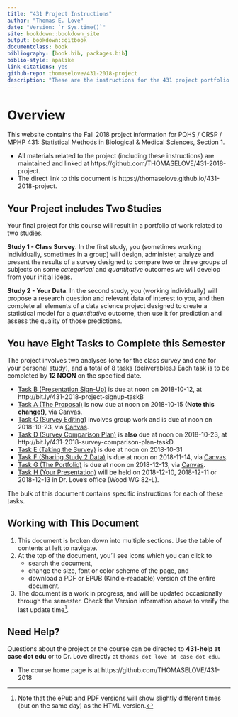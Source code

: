 ```yaml
--- 
title: "431 Project Instructions"
author: "Thomas E. Love"
date: "Version: `r Sys.time()`"
site: bookdown::bookdown_site
output: bookdown::gitbook
documentclass: book
bibliography: [book.bib, packages.bib]
biblio-style: apalike
link-citations: yes
github-repo: thomaselove/431-2018-project
description: "These are the instructions for the 431 project portfolio in Fall 2018."
---
```


# Overview {-}

This website contains the Fall 2018 project information for PQHS / CRSP / MPHP 431: Statistical Methods in Biological & Medical Sciences, Section 1. 

- All materials related to the project (including these instructions) are maintained and linked at https://github.com/THOMASELOVE/431-2018-project. 
- The direct link to this document is https://thomaselove.github.io/431-2018-project.

## Your Project includes Two Studies {-}

Your final project for this course will result in a portfolio of work related to two studies.

**Study 1 - Class Survey**. In the first study, you (sometimes working individually, sometimes in a group) will design, administer, analyze and present the results of a survey designed to compare two or three groups of subjects on some *categorical* and *quantitative* outcomes we will develop from your initial ideas.

**Study 2 - Your Data**. In the second study, you (working individually) will propose a research question and relevant data of interest to you, and then complete all elements of a data science project designed to create a statistical model for a *quantitative* outcome, then use it for prediction and assess the quality of those predictions.

## You have Eight Tasks to Complete this Semester {-}

The project involves two analyses (one for the class survey and one for your personal study), and a total of 8 tasks (deliverables.) Each task is to be completed by **12 NOON** on the specified date.

- [Task B (Presentation Sign-Up)](#taskB) is due at noon on 2018-10-12, at http://bit.ly/431-2018-project-signup-taskB
- [Task A (The Proposal)](#taskA) is now due at noon on 2018-10-15 **(Note this change!)**, via [Canvas](https://canvas.case.edu/).
- [Task C (Survey Editing)](#taskC) involves group work and is due at noon on 2018-10-23, via [Canvas](https://canvas.case.edu/).
- [Task D (Survey Comparison Plan)](#taskD) is **also** due at noon on 2018-10-23, at http://bit.ly/431-2018-survey-comparison-plan-taskD.
- [Task E (Taking the Survey)](#taskE) is due at noon on 2018-10-31
- [Task F (Sharing Study 2 Data)](#taskF) is due at noon on 2018-11-14, via [Canvas](https://canvas.case.edu/).
- [Task G (The Portfolio)](#taskG) is due at noon on 2018-12-13, via [Canvas](https://canvas.case.edu/).
- [Task H (Your Presentation)](#taskH) will be held on 2018-12-10, 2018-12-11 or 2018-12-13 in Dr. Love's office (Wood WG 82-L).

The bulk of this document contains specific instructions for each of these tasks.

## Working with This Document {-}

1. This document is broken down into multiple sections. Use the table of contents at left to navigate. 
2. At the top of the document, you'll see icons which you can click to 
    - search the document, 
    - change the size, font or color scheme of the page, and 
    - download a PDF or EPUB (Kindle-readable) version of the entire document.
3. The document is a work in progress, and will be updated occasionally through the semester. Check the Version information above to verify the last update time^[Note that the ePub and PDF versions will show slightly different times (but on the same day) as the HTML version.].

## Need Help? {-}

Questions about the project or the course can be directed to **431-help at case dot edu** or to Dr. Love directly at `thomas dot love at case dot edu`.

- The course home page is at https://github.com/THOMASELOVE/431-2018

